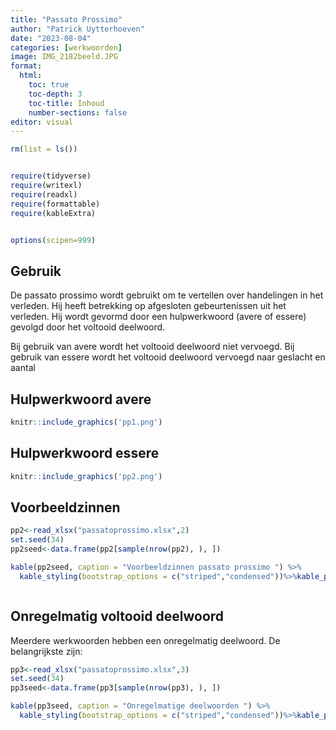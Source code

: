```yaml
---
title: "Passato Prossimo"
author: "Patrick Uytterhoeven"
date: "2023-08-04"
categories: [werkwoorden]
image: IMG_2182beeld.JPG
format:
  html:
    toc: true
    toc-depth: 3
    toc-title: Inhoud
    number-sections: false
editor: visual
---
```


```r
rm(list = ls())


require(tidyverse)
require(writexl)
require(readxl)
require(formattable)
require(kableExtra)


options(scipen=999)
```

## Gebruik

De passato prossimo wordt gebruikt om te vertellen over handelingen in het verleden. Hij heeft betrekking op afgesloten gebeurtenissen uit het verleden. Hij wordt gevormd door een hulpwerkwoord (avere of essere) gevolgd door het voltooid deelwoord.

Bij gebruik van avere wordt het voltooid deelwoord niet vervoegd. Bij gebruik van essere wordt het voltooid deelwoord vervoegd naar geslacht en aantal

## Hulpwerkwoord avere

```r
knitr::include_graphics('pp1.png')
```

## Hulpwerkwoord essere

```r
knitr::include_graphics('pp2.png')
```

## Voorbeeldzinnen

```r
pp2<-read_xlsx("passatoprossimo.xlsx",2)
set.seed(34)
pp2seed<-data.frame(pp2[sample(nrow(pp2), ), ])
```

```r
kable(pp2seed, caption = "Voorbeeldzinnen passato prossimo ") %>%
  kable_styling(bootstrap_options = c("striped","condensed"))%>%kable_paper("hover", full_width = F)
```

```r

```

## Onregelmatig voltooid deelwoord

Meerdere werkwoorden hebben een onregelmatig deelwoord. De belangrijkste zijn:

```r
pp3<-read_xlsx("passatoprossimo.xlsx",3)
set.seed(34)
pp3seed<-data.frame(pp3[sample(nrow(pp3), ), ])
```

```r
kable(pp3seed, caption = "Onregelmatige deelwoorden ") %>%
  kable_styling(bootstrap_options = c("striped","condensed"))%>%kable_paper("hover", full_width = F)
```

